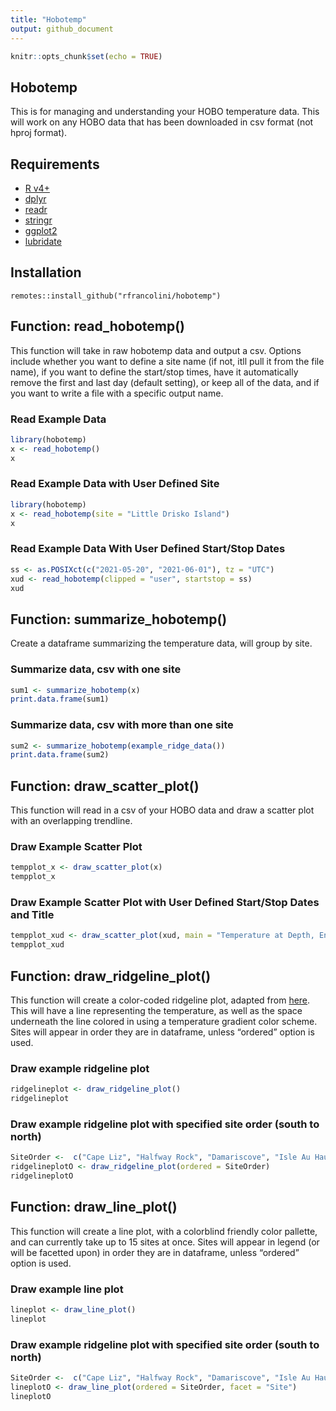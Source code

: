 ```yaml
---
title: "Hobotemp"
output: github_document
---
```


```r
knitr::opts_chunk$set(echo = TRUE)
```

## Hobotemp

This is for managing and understanding your HOBO temperature data. This will work on any HOBO data that has been downloaded in csv format (not hproj format).

## Requirements

  + [R v4+](https://www.r-project.org/)
  + [dplyr](https://CRAN.R-project.org/package=dplyr)
  + [readr](https://CRAN.R-project.org/package=readr)
  + [stringr](https://CRAN.R-project.org/package=stringr)
  + [ggplot2](https://CRAN.R-project.org/package=ggplot2)
  + [lubridate](https://CRAN.R-project.org/package=lubridate)

## Installation

```
remotes::install_github("rfrancolini/hobotemp")
```

## Function: read_hobotemp()

This function will take in raw hobotemp data and output a csv. Options include whether you want to define a site name (if not, itll pull it from the file name), if you want to define the start/stop times, have it automatically remove the first and last day (default setting), or keep all of the data, and if you want to write a file with a specific output name.

### Read Example Data

```r
library(hobotemp)
x <- read_hobotemp()
x
```

### Read Example Data with User Defined Site

``` r
library(hobotemp)
x <- read_hobotemp(site = "Little Drisko Island")
x
```

### Read Example Data With User Defined Start/Stop Dates

```r
ss <- as.POSIXct(c("2021-05-20", "2021-06-01"), tz = "UTC")
xud <- read_hobotemp(clipped = "user", startstop = ss)
xud
```

## Function: summarize_hobotemp()

Create a dataframe summarizing the temperature data, will group by site.

### Summarize data, csv with one site
```r
sum1 <- summarize_hobotemp(x)
print.data.frame(sum1)
```

### Summarize data, csv with more than one site
```r
sum2 <- summarize_hobotemp(example_ridge_data())
print.data.frame(sum2)
```

## Function: draw_scatter_plot()

This function will read in a csv of your HOBO data and draw a scatter plot with an overlapping trendline. 

### Draw Example Scatter Plot

```r
tempplot_x <- draw_scatter_plot(x)
tempplot_x
```

### Draw Example Scatter Plot with User Defined Start/Stop Dates and Title

```r
tempplot_xud <- draw_scatter_plot(xud, main = "Temperature at Depth, End of May")
tempplot_xud
```

## Function: draw_ridgeline_plot()

This function will create a color-coded ridgeline plot, adapted from [here](https://r-graph-gallery.com/294-basic-ridgeline-plot.html). This will have a line representing the temperature, as well as the space underneath the line colored in using a temperature gradient color scheme. Sites will appear in order they are in dataframe, unless "ordered" option is used.

### Draw example ridgeline plot

```r
ridgelineplot <- draw_ridgeline_plot()
ridgelineplot
```

### Draw example ridgeline plot with specified site order (south to north)

```r
SiteOrder <-  c("Cape Liz", "Halfway Rock", "Damariscove", "Isle Au Haut", "Marshall")
ridgelineplotO <- draw_ridgeline_plot(ordered = SiteOrder)
ridgelineplotO
```

## Function: draw_line_plot()

This function will create a line plot, with a colorblind friendly color pallette, and can currently take up to 15 sites at once. Sites will appear in legend (or will be facetted upon) in order they are in dataframe, unless "ordered" option is used.

### Draw example line plot

```r
lineplot <- draw_line_plot()
lineplot
```

### Draw example ridgeline plot with specified site order (south to north)

```r
SiteOrder <-  c("Cape Liz", "Halfway Rock", "Damariscove", "Isle Au Haut", "Marshall")
lineplotO <- draw_line_plot(ordered = SiteOrder, facet = "Site")
lineplotO
```

